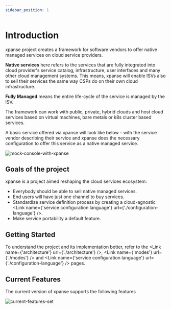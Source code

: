 ```yaml
---
sidebar_position: 1
---
```



# Introduction

xpanse project creates a framework for software vendors to offer native managed services on cloud service providers.

**Native services** here refers to the services that are fully integrated into cloud provider's service catalog,
infrastructure, user interfaces and many other cloud management systems.
This means, xpanse will enable ISVs also to sell their services the same way CSPs do on their own cloud infrastructure.

**Fully Managed** means the entire life-cycle of the service is managed by the ISV.

The framework can work with public, private, hybrid clouds and host cloud services based on
virtual machines, bare metals or k8s cluster based services.

A basic service offered via xpanse will look like below - with the service vendor describing their service and
xpanse does the necessary configuration to offer this service as a native managed service.

![mock-console-with-xpanse](../static/img/sample-managed-service-console.excalidraw.png)

## Goals of the project

xpanse is a project aimed reshaping the cloud services ecosystem:

- Everybody should be able to sell native managed services.
- End users will have just one channel to buy services.
- Standardize service definition process by creating a cloud-agnostic <Link name={'service configuration language'} url={'./configuration-language'} />.
- Make service portability a default feature.

## Getting Started

To understand the project and its implementation better, refer to the <Link name={'architecture'} url={'./architecture'} />, <Link name={'modes'} url={'./modes'} /> and <Link name={'service configuration language'} url={'./configuration-language'} /> pages.

## Current Features

The current version of xpanse supports the following features

![current-features-set](../static/img/xpanse-current-features.excalidraw.png)
